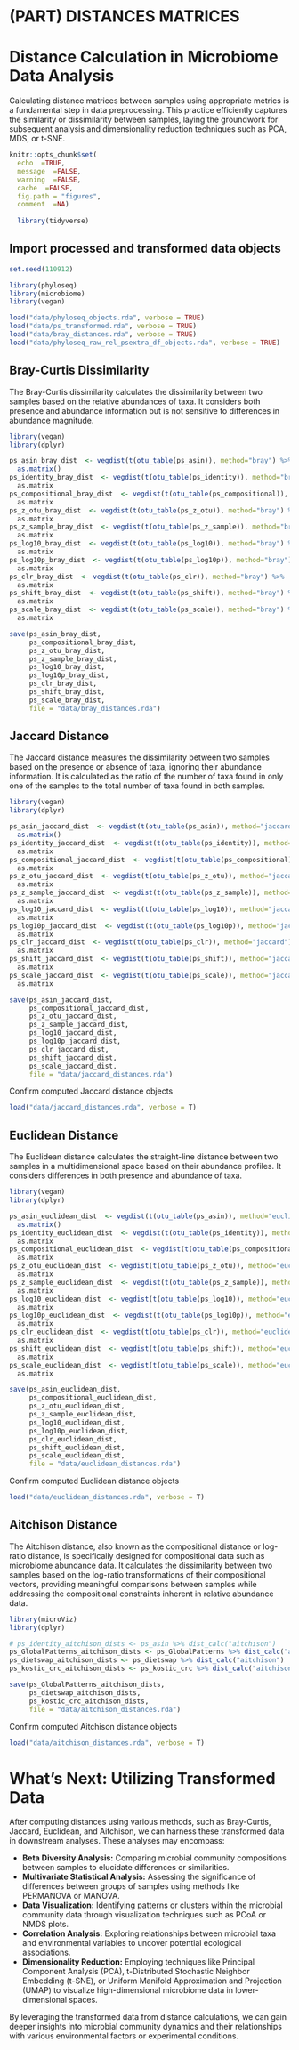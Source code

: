 # (PART) DISTANCES MATRICES {-}

# Distance Calculation in Microbiome Data Analysis
Calculating distance matrices between samples using appropriate metrics is a fundamental step in data preprocessing. This practice efficiently captures the similarity or dissimilarity between samples, laying the groundwork for subsequent analysis and dimensionality reduction techniques such as PCA, MDS, or t-SNE.

```r
knitr::opts_chunk$set(
  echo  =TRUE,
  message  =FALSE,
  warning  =FALSE,
  cache  =FALSE,
  fig.path = "figures",
  comment  =NA)
  
  library(tidyverse)

```


## Import processed and transformed data objects
```r
set.seed(110912)

library(phyloseq)
library(microbiome)
library(vegan)

load("data/phyloseq_objects.rda", verbose = TRUE)
load("data/ps_transformed.rda", verbose = TRUE)
load("data/bray_distances.rda", verbose = TRUE)
load("data/phyloseq_raw_rel_psextra_df_objects.rda", verbose = TRUE)

```



## Bray-Curtis Dissimilarity
The Bray-Curtis dissimilarity calculates the dissimilarity between two samples based on the relative abundances of taxa. It considers both presence and abundance information but is not sensitive to differences in abundance magnitude.

```r
library(vegan)
library(dplyr)

ps_asin_bray_dist  <- vegdist(t(otu_table(ps_asin)), method="bray") %>%
  as.matrix()
ps_identity_bray_dist  <- vegdist(t(otu_table(ps_identity)), method="bray") %>%
  as.matrix 
ps_compositional_bray_dist  <- vegdist(t(otu_table(ps_compositional)), method="bray") %>%
  as.matrix 
ps_z_otu_bray_dist  <- vegdist(t(otu_table(ps_z_otu)), method="bray") %>%
  as.matrix 
ps_z_sample_bray_dist  <- vegdist(t(otu_table(ps_z_sample)), method="bray") %>%
  as.matrix 
ps_log10_bray_dist  <- vegdist(t(otu_table(ps_log10)), method="bray") %>%
  as.matrix 
ps_log10p_bray_dist  <- vegdist(t(otu_table(ps_log10p)), method="bray") %>%
  as.matrix 
ps_clr_bray_dist  <- vegdist(t(otu_table(ps_clr)), method="bray") %>%
  as.matrix 
ps_shift_bray_dist  <- vegdist(t(otu_table(ps_shift)), method="bray") %>%
  as.matrix 
ps_scale_bray_dist  <- vegdist(t(otu_table(ps_scale)), method="bray") %>%
  as.matrix 

save(ps_asin_bray_dist, 
     ps_compositional_bray_dist, 
     ps_z_otu_bray_dist, 
     ps_z_sample_bray_dist, 
     ps_log10_bray_dist, 
     ps_log10p_bray_dist, 
     ps_clr_bray_dist, 
     ps_shift_bray_dist, 
     ps_scale_bray_dist, 
     file = "data/bray_distances.rda")
```


## Jaccard Distance

The Jaccard distance measures the dissimilarity between two samples based on the presence or absence of taxa, ignoring their abundance information. It is calculated as the ratio of the number of taxa found in only one of the samples to the total number of taxa found in both samples.

```r
library(vegan)
library(dplyr)

ps_asin_jaccard_dist  <- vegdist(t(otu_table(ps_asin)), method="jaccard") %>%
  as.matrix()
ps_identity_jaccard_dist  <- vegdist(t(otu_table(ps_identity)), method="jaccard") %>%
  as.matrix 
ps_compositional_jaccard_dist  <- vegdist(t(otu_table(ps_compositional)), method="jaccard") %>%
  as.matrix 
ps_z_otu_jaccard_dist  <- vegdist(t(otu_table(ps_z_otu)), method="jaccard") %>%
  as.matrix 
ps_z_sample_jaccard_dist  <- vegdist(t(otu_table(ps_z_sample)), method="jaccard") %>%
  as.matrix 
ps_log10_jaccard_dist  <- vegdist(t(otu_table(ps_log10)), method="jaccard") %>%
  as.matrix 
ps_log10p_jaccard_dist  <- vegdist(t(otu_table(ps_log10p)), method="jaccard") %>%
  as.matrix 
ps_clr_jaccard_dist  <- vegdist(t(otu_table(ps_clr)), method="jaccard") %>%
  as.matrix 
ps_shift_jaccard_dist  <- vegdist(t(otu_table(ps_shift)), method="jaccard") %>%
  as.matrix 
ps_scale_jaccard_dist  <- vegdist(t(otu_table(ps_scale)), method="jaccard") %>%
  as.matrix 

save(ps_asin_jaccard_dist, 
     ps_compositional_jaccard_dist, 
     ps_z_otu_jaccard_dist, 
     ps_z_sample_jaccard_dist, 
     ps_log10_jaccard_dist, 
     ps_log10p_jaccard_dist, 
     ps_clr_jaccard_dist, 
     ps_shift_jaccard_dist, 
     ps_scale_jaccard_dist, 
     file = "data/jaccard_distances.rda")
```

Confirm computed Jaccard distance objects
```r
load("data/jaccard_distances.rda", verbose = T)

```



## Euclidean Distance
The Euclidean distance calculates the straight-line distance between two samples in a multidimensional space based on their abundance profiles. It considers differences in both presence and abundance of taxa.


```r
library(vegan)
library(dplyr)

ps_asin_euclidean_dist  <- vegdist(t(otu_table(ps_asin)), method="euclidean") %>%
  as.matrix()
ps_identity_euclidean_dist  <- vegdist(t(otu_table(ps_identity)), method="euclidean") %>%
  as.matrix 
ps_compositional_euclidean_dist  <- vegdist(t(otu_table(ps_compositional)), method="euclidean") %>%
  as.matrix 
ps_z_otu_euclidean_dist  <- vegdist(t(otu_table(ps_z_otu)), method="euclidean") %>%
  as.matrix 
ps_z_sample_euclidean_dist  <- vegdist(t(otu_table(ps_z_sample)), method="euclidean") %>%
  as.matrix 
ps_log10_euclidean_dist  <- vegdist(t(otu_table(ps_log10)), method="euclidean") %>%
  as.matrix 
ps_log10p_euclidean_dist  <- vegdist(t(otu_table(ps_log10p)), method="euclidean") %>%
  as.matrix 
ps_clr_euclidean_dist  <- vegdist(t(otu_table(ps_clr)), method="euclidean") %>%
  as.matrix 
ps_shift_euclidean_dist  <- vegdist(t(otu_table(ps_shift)), method="euclidean") %>%
  as.matrix 
ps_scale_euclidean_dist  <- vegdist(t(otu_table(ps_scale)), method="euclidean") %>%
  as.matrix 

save(ps_asin_euclidean_dist, 
     ps_compositional_euclidean_dist, 
     ps_z_otu_euclidean_dist, 
     ps_z_sample_euclidean_dist, 
     ps_log10_euclidean_dist, 
     ps_log10p_euclidean_dist, 
     ps_clr_euclidean_dist, 
     ps_shift_euclidean_dist, 
     ps_scale_euclidean_dist, 
     file = "data/euclidean_distances.rda")

```


Confirm computed Euclidean distance objects
```r
load("data/euclidean_distances.rda", verbose = T)

```


## Aitchison Distance
The Aitchison distance, also known as the compositional distance or log-ratio distance, is specifically designed for compositional data such as microbiome abundance data. It calculates the dissimilarity between two samples based on the log-ratio transformations of their compositional vectors, providing meaningful comparisons between samples while addressing the compositional constraints inherent in relative abundance data.


```r
library(microViz)
library(dplyr)

# ps_identity_aitchison_dists <- ps_asin %>% dist_calc("aitchison")
ps_GlobalPatterns_aitchison_dists <- ps_GlobalPatterns %>% dist_calc("aitchison")
ps_dietswap_aitchison_dists <- ps_dietswap %>% dist_calc("aitchison")
ps_kostic_crc_aitchison_dists <- ps_kostic_crc %>% dist_calc("aitchison")

save(ps_GlobalPatterns_aitchison_dists, 
     ps_dietswap_aitchison_dists, 
     ps_kostic_crc_aitchison_dists, 
     file = "data/aitchison_distances.rda")

```



Confirm computed Aitchison distance objects
```r
load("data/aitchison_distances.rda", verbose = T)

```


# What's Next: Utilizing Transformed Data {#utilizing-transformed-data}

After computing distances using various methods, such as Bray-Curtis, Jaccard, Euclidean, and Aitchison, we can harness these transformed data in downstream analyses. These analyses may encompass:

- **Beta Diversity Analysis:** Comparing microbial community compositions between samples to elucidate differences or similarities.
- **Multivariate Statistical Analysis:** Assessing the significance of differences between groups of samples using methods like PERMANOVA or MANOVA.
- **Data Visualization:** Identifying patterns or clusters within the microbial community data through visualization techniques such as PCoA or NMDS plots.
- **Correlation Analysis:** Exploring relationships between microbial taxa and environmental variables to uncover potential ecological associations.
- **Dimensionality Reduction:** Employing techniques like Principal Component Analysis (PCA), t-Distributed Stochastic Neighbor Embedding (t-SNE), or Uniform Manifold Approximation and Projection (UMAP) to visualize high-dimensional microbiome data in lower-dimensional spaces.

By leveraging the transformed data from distance calculations, we can gain deeper insights into microbial community dynamics and their relationships with various environmental factors or experimental conditions.


